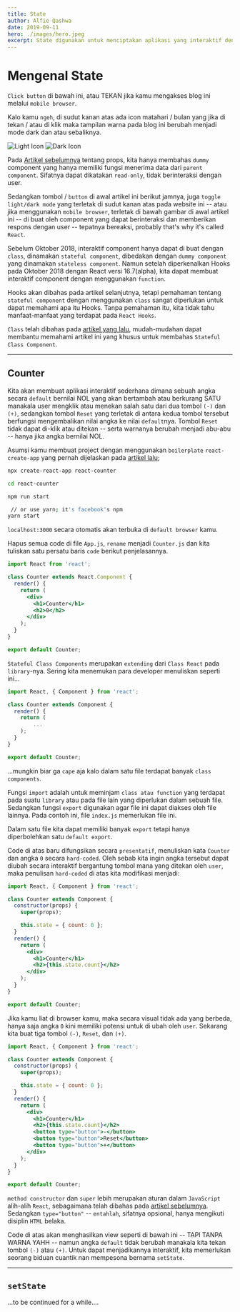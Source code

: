 ```yaml
---
title: State
author: Alfie Qashwa
date: 2019-09-11
hero: ./images/hero.jpeg
excerpt: State digunakan untuk menciptakan aplikasi yang interaktif dengan user.
---
```



# Mengenal State

`Click button` di bawah ini, atau TEKAN jika kamu mengakses blog ini melalui `mobile browser`.

<div className="Image__Small">
  <ArticleState.ToggleShowHide>
    <ArticleState.Clock />
  </ArticleState.ToggleShowHide>
</div>

Kalo kamu `ngeh`, di sudut kanan atas ada icon matahari / bulan yang jika di tekan / atau di klik maka tampilan warna pada blog ini berubah menjadi mode dark dan atau sebaliknya.

<div className="Image__Small">
  <img
    src="./images/light.png"
    title="Light Icon"
    alt="Light Icon"
  />
  <img
    src="./images/dark.png"
    title="Dark Icon"
    alt="Dark Icon"
  />
</div>

Pada [Artikel sebelumnya](/props) tentang props, kita hanya membahas `dummy` component yang hanya memiliki fungsi menerima data dari `parent component`. Sifatnya dapat dikatakan `read-only`, tidak berinteraksi dengan user.

Sedangkan tombol / `button` di awal artikel ini berikut jamnya, juga `toggle light/dark mode` yang terletak di sudut kanan atas pada website ini -- atau jika menggunakan `mobile browser`, terletak di bawah gambar di awal artikel ini  -- di buat oleh component yang dapat berinteraksi dan memberikan respons dengan user -- tepatnya bereaksi, probably that's why it's called `React`.

Sebelum Oktober 2018, interaktif component hanya dapat di buat dengan `class`, dinamakan `stateful component`, dibedakan dengan `dummy component` yang dinamakan `stateless component`.
Namun setelah diperkenalkan Hooks pada Oktober 2018 dengan React versi 16.7(alpha), kita dapat membuat interaktif component dengan menggunakan `function`.

Hooks akan dibahas pada artikel selanjutnya, tetapi pemahaman tentang `stateful component` dengan menggunakan `class` sangat diperlukan untuk dapat memahami apa itu Hooks. Tanpa pemahaman itu, kita tidak tahu manfaat-manfaat yang terdapat pada `React Hooks`.

`Class` telah dibahas pada [artikel yang lalu](/classes), mudah-mudahan dapat membantu memahami artikel ini yang khusus untuk membahas `Stateful Class Component`.

---

## Counter

Kita akan membuat aplikasi interaktif sederhana dimana sebuah angka secara `default` bernilai NOL yang akan bertambah atau berkurang SATU manakala user mengklik atau menekan salah satu dari dua tombol `(-)` dan `(+)`, sedangkan tombol `Reset` yang terletak di antara kedua tombol tersebut berfungsi mengembalikan nilai angka ke nilai `default`nya. Tombol `Reset` tidak dapat di-klik atau ditekan -- serta warnanya berubah menjadi abu-abu -- hanya jika angka bernilai NOL.

<div className="Image__Medium">
  <ArticleState.Counter />
</div>

Asumsi kamu membuat project dengan menggunakan `boilerplate` `react-create-app` yang pernah dijelaskan pada [artikel lalu](/create-react-app);

```bash
npx create-react-app react-counter

cd react-counter

npm run start

 // or use yarn; it's facebook's npm
yarn start
```

`localhost:3000` secara otomatis akan terbuka di `default browser` kamu.

Hapus semua code di file `App.js`, `rename` menjadi `Counter.js` dan kita tuliskan satu persatu baris `code` berikut penjelasannya.

```jsx
import React from 'react';

class Counter extends React.Component {
  render() {
    return (
      <div>
        <h1>Counter</h1>
        <h2>0</h2>
      </div>
    );
  }
}

export default Counter;
```

`Stateful Class Components` merupakan `extending` dari `Class React` pada `library`-nya.
Sering kita menemukan para developer menuliskan seperti ini...

```jsx {1,3}
import React, { Component } from 'react';

class Counter extends Component {
  render() {
    return (
        ...
    );
  }
}

export default Counter;
```
...mungkin biar ga `cape` aja kalo dalam satu file terdapat banyak `class components`.

Fungsi `import` adalah untuk meminjam `class atau function` yang terdapat pada suatu `library` atau pada file lain yang diperlukan dalam sebuah file. Sedangkan fungsi `export` digunakan agar file ini dapat diakses oleh file lainnya. Pada contoh ini, file `index.js` memerlukan file ini.

Dalam satu file kita dapat memiliki banyak `export` tetapi hanya diperbolehkan satu `default export`.

Code di atas baru difungsikan secara `presentatif`, menuliskan kata `Counter` dan angka `0` secara `hard-coded`. Oleh sebab kita ingin angka tersebut dapat diubah secara interaktif bergantung tombol mana yang ditekan oleh `user`, maka penulisan `hard-coded` di atas kita modifikasi menjadi:

```jsx {7,13}
import React, { Component } from 'react';

class Counter extends Component {
  constructor(props) {
    super(props);

    this.state = { count: 0 };
  }
  render() {
    return (
      <div>
        <h1>Counter</h1>
        <h2>{this.state.count}</h2>
      </div>
    );
  }
}

export default Counter;
```

Jika kamu liat di browser kamu, maka secara visual tidak ada yang berbeda, hanya saja angka `0` kini memiliki potensi untuk di ubah oleh `user`.
Sekarang kita buat tiga tombol `(-)`, `Reset`, dan `(+)`.

```jsx {14-16}
import React, { Component } from 'react';

class Counter extends Component {
  constructor(props) {
    super(props);

    this.state = { count: 0 };
  }
  render() {
    return (
      <div>
        <h1>Counter</h1>
        <h2>{this.state.count}</h2>
        <button type="button">-</button>
        <button type="button">Reset</button>
        <button type="button">+</button>
      </div>
    );
  }
}

export default Counter;
```

`method constructor` dan `super` lebih merupakan aturan dalam `JavaScript` alih-alih `React`, sebagaimana telah dibahas pada [artikel sebelumnya](/classes). Sedangkan `type="button"` -- `entahlah`, sifatnya opsional, hanya mengikuti disiplin `HTML` belaka.

Code di atas akan menghasilkan view seperti di bawah ini -- TAPI TANPA WARNA YAHH -- namun angka `default` tidak berubah manakala kita tekan tombol `(-)` atau `(+)`.
Untuk dapat menjadikannya interaktif, kita memerlukan seorang biduan cuantik nan mempesona bernama `setState`.

<div className="Image_Small">
  <ArticleState.CounterOnlyView />
</div>

---

## `setState`

...to be continued for a while....